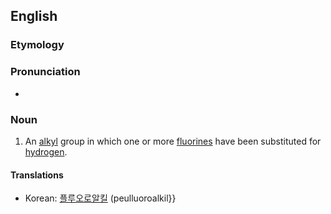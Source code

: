 ==English==


===Etymology===

{{prefix|fluoro|alkyl}}

===Pronunciation===

*{{IPA|floʊɹoʊˈælkɪl}} {{qualifier|US}}

===Noun===
{{en-noun}}

#{{organic chemistry}} An [[alkyl]] group in which one or more [[fluorines]] have been substituted for [[hydrogen]].

====Translations====
{{trans-top|alkyl group containing a fluorine}}
*Korean: [[플루오로알킬]] (peulluoroalkil}}
{{trans-bottom}}